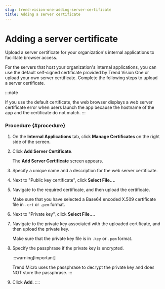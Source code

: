 ```yaml
---
slug: trend-vision-one-adding-server-certificate
title: Adding a server certificate
---
```

# Adding a server certificate

Upload a server certificate for your organization's internal applications to facilitate browser access.

For the servers that host your organization's internal applications, you can use the default self-signed certificate provided by Trend Vision One or upload your own server certificate. Complete the following steps to upload a server certificate.

:::note

If you use the default certificate, the web browser displays a web server certificate error when users launch the app because the hostname of the app and the certificate do not match.
:::

### Procedure {#procedure}

1.  On the **Internal Applications** tab, click **Manage Certificates** on the right side of the screen.

2.  Click **Add Server Certificate**.

    The **Add Server Certificate** screen appears.

3.  Specify a unique name and a description for the web server certificate.

4.  Next to "Public key certificate", click **Select File...**.

5.  Navigate to the required certificate, and then upload the certificate.

    Make sure that you have selected a Base64 encoded X.509 certificate file in `.crt` or `.pem` format.

6.  Next to "Private key", click **Select File...**.

7.  Navigate to the private key associated with the uploaded certificate, and then upload the private key.

    Make sure that the private key file is in `.key` or `.pem` format.

8.  Specify the passphrase if the private key is encrypted.

    :::warning[Important]

    Trend Micro uses the passphrase to decrypt the private key and does NOT store the passphrase.
    :::

9.  Click **Add**.
::::
